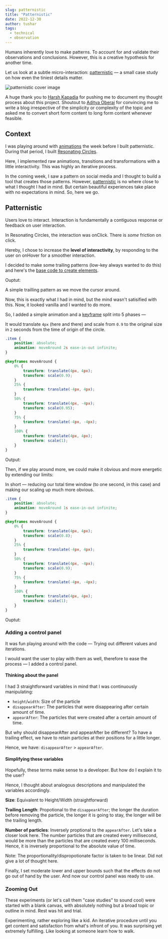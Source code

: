 ---
slug: patternistic
title: "Patternistic"
date: 2022-12-30
author: tushar
tags:
  - technical
  - observation
---

Humans inherently love to make patterns. To account for and validate their observations and conclusions. However, this is a creative hypothesis for another time. 

Let us look at a subtle micro-interaction: [patternistic](https://tusharnankani.github.io/patternistic) — a small case study on how even the tiniest details matter.

![patternistic cover image](/images/patternistic-1.jpg)

A huge thank you to [Harsh Kapadia](https://twitter.com/harshgkapadia) for pushing me to document my thought process about this project. Shoutout to [Aditya Oberai](https://twitter.com/adityaoberai1) for convincing me to write a blog irrespective of the simplicity or complexity of the topic and asked me to convert short form content to long form content whenever feasible.

## Context

I was playing around with [animations](https://developer.mozilla.org/en-US/docs/Web/CSS/animation) the week before I built patternistic. During that period, I built [Resonating Circles](https://tusharnankani.github.io/resonating-circles). 

<p>
  <TwitterTweetEmbed tweetId={"1592461308167098368"} />
</p>

Here, I implemented raw animations, transitions and transformations with a little interactivity. This was highly an iterative process. 

<p>
  <TwitterTweetEmbed tweetId={"1592634802813145088"} />
</p>

In the coming week, I saw a pattern on social media and I thought to build a tool that creates those patterns. However, [patternistic](https://github.com/tusharnankani/patternistic) is no where close to what I thought I had in mind. But certain beautiful experiences take place with no expectations in mind. So, here we go. 

## Patternistic

Users love to interact. Interaction is fundamentally a contiguous response or feedback on user interaction. 

In Resonating Circles, the interaction was onClick. There is _some_ friction on click. 

Hereby, I chose to increase the **level of interactivity**, by responding to the user on onHover for a smoother interaction.

I decided to make some trailing patterns (low-key always wanted to do this) and here's the [base code to create elements](https://github.com/tusharnankani/patternistic/blob/a7a1f585d2c323b2ad5523696dd6eef672a33ce4/script.js#L19-L30).

Ouptut:

<p>
  <TwitterTweetEmbed tweetId={"1594393148704591875"} />
</p>

A simple trailling pattern as we move the cursor around. 

Now, this is exactly what I had in mind, but the mind wasn't satisified with this. Now, it looked vanilla and I wanted to do more. 

So, I added a simple animation and a [keyframe](https://developer.mozilla.org/en-US/docs/Web/CSS/@keyframes) split into 5 phases —

It would translate `4px` (here and there) and scale from `0.9` to the original size in `2` seconds from the time of origin of the circle.

```css
.item {
    position: absolute;
    animation: moveAround 2s ease-in-out infinite;
}

@keyframes moveAround {
    0% {
        transform: translate(4px, 4px);
        transform: scale(0.9);
    }
    25% {
        transform: translate(-4px, 4px);
    }
    50% {
        transform: translate(4px, -4px);
        transform: scale(0.95);
    }
    75% {
        transform: translate(-4px, -4px);
    }
    100% {
        transform: translate(4px, 4px);
        transform: scale(1);
    }
}
```

Output:

<p>
  <TwitterTweetEmbed tweetId={"1594393165905399809"} />
</p>

Then, if we play around more, we could make it obvious and more energetic by extending our limits: 

In short — reducing our total time window (to one second, in this case) and making our scaling up much more obvious.

```css
.item {
    position: absolute;
    animation: moveAround 1s ease-in-out infinite;
}

@keyframes moveAround {
    0% {
        transform: translate(4px, 4px);
        transform: scale(0.8);
    }
    25% {
        transform: translate(-4px, 4px);
    }
    50% {
        transform: translate(4px, -4px);
        transform: scale(0.9);
    }
    75% {
        transform: translate(-4px, -4px);
    }
    100% {
        transform: translate(4px, 4px);
        transform: scale(1);
    }
}
```

Ouptut:

<p>
  <TwitterTweetEmbed tweetId={"1594393132430659584"} />
</p>

### Adding a control panel

It was fun playing around with the code — Trying out different values and iterations. 

I would want the user to play with them as well, therefore to ease the process — I added a control panel. 

#### Thinking about the panel

I had 3 straightforward variables in mind that I was continuously manipulating:

- `height`/`width`: Size of the particle
- `disappearAfter`: The particles that were disappearing after certain amount of time.
- `appearAfter`: The particles that were created after a certain amount of time.

But why should disappearAfter and appearAfter be different? To have a trailing effect, we have to retain particles at their positions for a little longer. 

Hence, we have: `disappearAfter` > `appearAfter`.

#### Simplifying these variables

Hopefully, these terms make sense to a developer. But how do I explain it to the user?

Hence, I thought about analogous descriptions and manipulated the variables accordingly.

**Size**: Equivalent to Height/Width (straightforward)

**Trailing Length**: Propotional to the `disappearAfter`; the longer the duration before removing the particle, the longer it is going to stay, the longer will be the trailing length.

**Number of particles**: Inversely proptional to the `appearAfter`. Let's take a closer look here. The number particles that are created every millisecond, would be more than the particles that are created every 100 milliseconds. Hence, it is inversely proportional to the absolute value of time.

Note: The proportionality/dispropotionate factor is taken to be linear. Did not give a lot of thought here.

Finally, I set moderate lower and upper bounds such that the effects do not go out of hand by the user. And now our control panel was ready to use.

<p>
  <TwitterTweetEmbed tweetId={"1595513786814803968"} />
</p>

### Zooming Out

These experiments (or let's call them "case studies" to sound cool) were started with a blank canvas, with absolutely nothing but a broad topic or outline in mind. Rest was hit and trial. 

Experimenting, rather exploring like a kid. An iterative procedure until you get content and satisfaction from what's infront of you. It was surprising yet extremely fulfilling. Like looking at someone learn how to walk.
